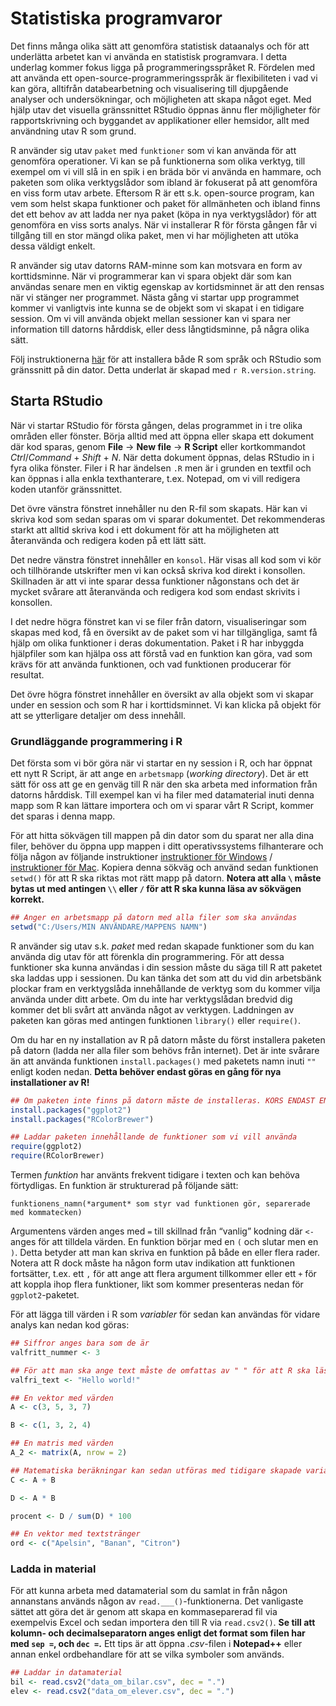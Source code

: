 # Statistiska programvaror
Det finns många olika sätt att genomföra statistisk dataanalys och för att underlätta arbetet kan vi använda en statistisk programvara. I detta underlag kommer fokus ligga på programmeringsspråket R. Fördelen med att använda ett open-source-programmeringsspråk är flexibiliteten i vad vi kan göra, alltifrån databearbetning och visualisering till djupgående analyser och undersökningar, och möjligheten att skapa något eget. Med hjälp utav det visuella gränssnittet RStudio öppnas ännu fler möjligheter för rapportskrivning och byggandet av applikationer eller hemsidor, allt med användning utav R som grund.

R använder sig utav `paket` med `funktioner` som vi kan använda för att genomföra operationer. Vi kan se på funktionerna som olika verktyg, till exempel om vi vill slå in en spik i en bräda bör vi använda en hammare, och paketen som olika verktygslådor som ibland är fokuserat på att genomföra en viss form utav arbete. Eftersom R är ett s.k. open-source program, kan vem som helst skapa funktioner och paket för allmänheten och ibland finns det ett behov av att ladda ner nya paket (köpa in nya verktygslådor) för att genomföra en viss sorts analys. När vi installerar R för första gången får vi tillgång till en stor mängd olika paket, men vi har möjligheten att utöka dessa väldigt enkelt. 

R använder sig utav datorns RAM-minne som kan motsvara en form av korttidsminne. När vi programmerar kan vi spara objekt där som kan användas senare men en viktig egenskap av kortidsminnet är att den rensas när vi stänger ner programmet. Nästa gång vi startar upp programmet kommer vi vanligtvis inte kunna se de objekt som vi skapat i en tidigare session. Om vi vill använda objekt mellan sessioner kan vi spara ner information till datorns hårddisk, eller dess långtidsminne, på några olika sätt. 

Följ instruktionerna [här](https://posit.co/download/rstudio-desktop/) för att installera både R som språk och RStudio som gränssnitt på din dator. Detta underlat är skapad med `r R.version.string`. 

## Starta RStudio
När vi startar RStudio för första gången, delas programmet in i tre olika områden eller fönster. Börja alltid med att öppna eller skapa ett dokument där kod sparas, genom **File** -> **New file** -> **R Script** eller kortkommandot *Ctrl*/*Command* + *Shift* + *N*. När detta dokument öppnas, delas RStudio in i fyra olika fönster. Filer i R har ändelsen `.R` men är i grunden en textfil och kan öppnas i alla enkla texthanterare, t.ex. Notepad, om vi vill redigera koden utanför gränssnittet. 

Det övre vänstra fönstret innehåller nu den R-fil som skapats. Här kan vi skriva kod som sedan sparas om vi sparar dokumentet. Det rekommenderas starkt att alltid skriva kod i ett dokument för att ha möjligheten att återanvända och redigera koden på ett lätt sätt. 

Det nedre vänstra fönstret innehåller en `konsol`. Här visas all kod som vi kör och tillhörande utskrifter men vi kan också skriva kod direkt i konsollen. Skillnaden är att vi inte sparar dessa funktioner någonstans och det är mycket svårare att återanvända och redigera kod som endast skrivits i konsollen.

I det nedre högra fönstret kan vi se filer från datorn, visualiseringar som skapas med kod, få en översikt av de paket som vi har tillgängliga, samt få hjälp om olika funktioner i deras dokumentation. Paket i R har inbyggda hjälpfiler som kan hjälpa oss att förstå vad en funktion kan göra, vad som krävs för att använda funktionen, och vad funktionen producerar för resultat. 

Det övre högra fönstret innehåller en översikt av alla objekt som vi skapar under en session och som R har i korttidsminnet. Vi kan klicka på objekt för att se ytterligare detaljer om dess innehåll.

### Grundläggande programmering i R {#basic_R}
Det första som vi bör göra när vi startar en ny session i R, och har öppnat ett nytt R Script, är att ange en `arbetsmapp` (*working directory*). Det är ett sätt för oss att ge en genväg till R när den ska arbeta med information från datorns hårddisk. Till exempel kan vi ha filer med datamaterial inuti denna mapp som R kan lättare importera och om vi sparar vårt R Script, kommer det sparas i denna mapp. 

För att hitta sökvägen till mappen på din dator som du sparat ner alla dina filer, behöver du öppna upp mappen i ditt operativssystems filhanterare och följa någon av följande instruktioner [instruktioner för Windows](https://www.top-password.com/blog/tag/how-to-find-file-path-windows-10/) / [instruktioner för Mac](http://osxdaily.com/2013/06/19/copy-file-folder-path-mac-os-x/). Kopiera denna sökväg och använd sedan funktionen `setwd()` för att R ska riktas mot rätt mapp på datorn. **Notera att alla `\` måste bytas ut med antingen `\\` eller `/` för att R ska kunna läsa av sökvägen korrekt.**

```r
## Anger en arbetsmapp på datorn med alla filer som ska användas 
setwd("C:/Users/MIN ANVÄNDARE/MAPPENS NAMN")

```

R använder sig utav s.k. *paket* med redan skapade funktioner som du kan använda dig utav för att förenkla din programmering. För att dessa funktioner ska kunna användas i din session måste du säga till R att paketet ska laddas upp i sessionen. Du kan tänka det som att du vid din arbetsbänk plockar fram en verktygslåda innehållande de verktyg som du kommer vilja använda under ditt arbete. Om du inte har verktygslådan bredvid dig kommer det bli svårt att använda något av verktygen. Laddningen av paketen kan göras med antingen funktionen `library()` eller `require()`. 

Om du har en ny installation av R på datorn måste du först installera paketen på datorn (ladda ner alla filer som behövs från internet). Det är inte svårare än att använda funktionen `install.packages()` med paketets namn inuti `""` enligt koden nedan. **Detta behöver endast göras en gång för nya installationer av R!**

```r
## Om paketen inte finns på datorn måste de installeras. KÖRS ENDAST EN GÅNG!
install.packages("ggplot2")
install.packages("RColorBrewer")

## Laddar paketen innehållande de funktioner som vi vill använda
require(ggplot2)
require(RColorBrewer)

```

Termen *funktion* har använts frekvent tidigare i texten och kan behöva förtydligas. En funktion är strukturerad på följande sätt:
\newline

`funktionens_namn(*argument* som styr vad funktionen gör, separerade med kommatecken)`

\newline

Argumentens värden anges med `=` till skillnad från "vanlig" kodning där `<-` anges för att tilldela värden. En funktion börjar med en `(` och slutar men en `)`. Detta betyder att man kan skriva en funktion på både en eller flera rader. Notera att R dock måste ha någon form utav indikation att funktionen fortsätter, t.ex. ett `,` för att ange att flera argument tillkommer eller ett `+` för att koppla ihop flera funktioner, likt som kommer presenteras nedan för `ggplot2`-paketet.

För att lägga till värden i R som *variabler* för sedan kan användas för vidare analys kan nedan kod göras:
```r
## Siffror anges bara som de är
valfritt_nummer <- 3

## För att man ska ange text måste de omfattas av " " för att R ska läsa de som text
valfri_text <- "Hello world!"

## En vektor med värden
A <- c(3, 5, 3, 7)

B <- c(1, 3, 2, 4)

## En matris med värden
A_2 <- matrix(A, nrow = 2)

## Matematiska beräkningar kan sedan utföras med tidigare skapade variabler.
C <- A + B

D <- A * B

procent <- D / sum(D) * 100

## En vektor med textstränger
ord <- c("Apelsin", "Banan", "Citron")

```

### Ladda in material
För att kunna arbeta med datamaterial som du samlat in från någon annanstans används någon av `read.___()`-funktionerna. Det vanligaste sättet att göra det är genom att skapa en kommaseparerad fil via exempelvis Excel och sedan importera den till R via `read.csv2()`. **Se till att kolumn- och decimalseparatorn anges enligt det format som filen har med `sep = `, och `dec = `.** Ett tips är att öppna *.csv*-filen i **Notepad++** eller annan enkel ordbehandlare för att se vilka symboler som används.

```r

## Laddar in datamaterial
bil <- read.csv2("data_om_bilar.csv", dec = ".")
elev <- read.csv2("data_om_elever.csv", dec = ".")

```

